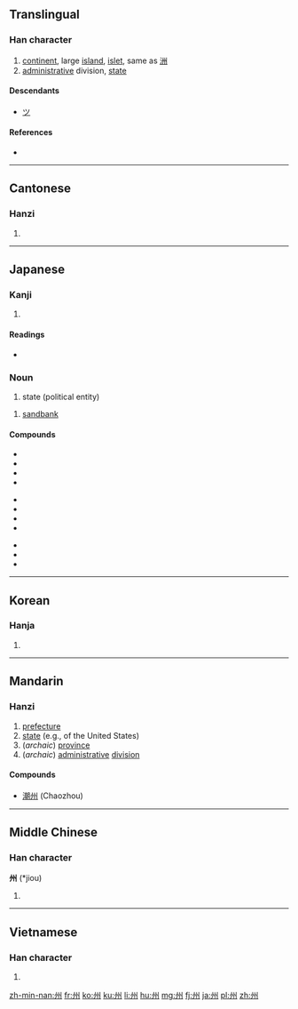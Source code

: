 {{also|川|洲}}
==Translingual==

===Han character===
{{Han char|rn=47|rad=巛|as=03|sn=6|four=3200<sub>0</sub>|canj=戈中戈中 (ILIL)}}
# [[continent]], large [[island]], [[islet]], same as [[洲]] 
# [[administrative]] division, [[state]]

====Descendants====
* [[ツ]]

====References====
* {{Han ref|kx=0324.010|dkj=08678|dj=0624.090|hdz=10046.030|uh=5DDE|ud=24030|bh=A67B|bd=42619}}

----

==Cantonese==

===Hanzi===
{{yue-hanzi|jyut=|y=jau1}}

# {{defn|lang=yue|sort=巛03}}

----

==Japanese==

===Kanji===
{{ja-kanji|grade=3|rs=巛03}}

# {{defn|lang=ja|sort=巛03}}

====Readings====
* {{ja-readings|on=[[しゅう]] (''shū''), [[す]] (''su'')|kun=[[す]] (''su''), [[しま]] (''shima'')}}

===Noun===
{{ja-noun|k|hira=しゅう|rom=shū}}

# state (political entity)

{{ja-noun|k|hira=す|rom=su}}

# [[sandbank]]

====Compounds====
{{top3}}
*{{l|ja|sc=Jpan|自治州|tr=じちしゅう, jichishū}}
*{{l|ja|sc=Jpan|道州制|tr=どうしゅうせい, dōshūsei}}
*{{l|ja|sc=Jpan|九州|tr=きゅうしゅう, kyūshū}}
*{{l|ja|sc=Jpan|本州|tr=ほんしゅう, honshū}}
{{mid3}}
*{{l|ja|sc=Jpan|欧州|tr=おうしゅう, ōshū}}
*{{l|ja|sc=Jpan|豪州|tr=ごうしゅう, gōshū}}
*{{l|ja|sc=Jpan|備州|tr=びしゅう, bishū}}
*{{l|ja|sc=Jpan|満州|tr=まんしゅう, manshū}}
{{mid3}}
*{{l|ja|sc=Jpan|長州|tr=ちょうしゅう, chōshū}}
*{{l|ja|sc=Jpan|奥州|tr=おうしゅう, ōshū}}
*{{l|ja|sc=Jpan|座州|tr=ざす, zasu}}
{{bottom}}

----

==Korean==

===Hanja===
{{ko-hanja|hangeul=[[주]]|rv=ju|mr=chu}}

# {{defn|lang=ko|sort=巛03}}

----

==Mandarin==

===Hanzi===
{{cmn-hanzi|pin=[[zhōu]] ([[zhou1]])|wg=chou<sup>1</sup>}}
#[[prefecture]]
#[[state]] (e.g., of the United States)
#(''archaic'') [[province]]
#(''archaic'') [[administrative]] [[division]]

====Compounds====
*[[潮州]] (Chaozhou)

----

==Middle Chinese==

===Han character===
'''州''' (*jiou)<!--asterisk indicates that this is a reconstructed pronunciation-->

# {{defn|lang=zhx-mid|sort=巛03}}

----

==Vietnamese==

===Han character===
{{vi-hantu|[[châu]], [[chu]]|rs=巛03}}

# {{defn|lang=vi|sort=巛03}}

[[zh-min-nan:州]]
[[fr:州]]
[[ko:州]]
[[ku:州]]
[[li:州]]
[[hu:州]]
[[mg:州]]
[[fj:州]]
[[ja:州]]
[[pl:州]]
[[zh:州]]